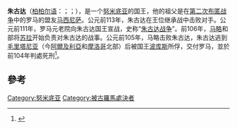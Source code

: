 {{Infobox_Monarch
| name           =朱古达
| title              =[[努米底亚|努米底亚]][[努米底亚国王列表|國王]]
| image          =Jugurtha captured.jpg
| caption        =在[[苏拉|苏拉]]面前的被锁住的朱古达
| reign            =前117年—前105年
| coronation     =
| predecessor    =[[阿德赫巴尔|阿德赫巴尔]]
| successor      =[[高达_(努米底亚)|高达]]
| heir           =  
| consort        =
| issue          =
| royal house    =
| royal anthem   =
| father         =
| mother         =
| date of birth  =约前160年
| place of birth =[[努米底亚|努米底亚]][[锡尔塔|锡尔塔]]
| date of death  =前104年
| place of death =[[罗马城|罗马城]]
| place of burial=
|}}
'''朱古达'''（[[柏柏尔语|柏柏尔语]]：{{lang|shi|'''ⵢⵓⴳⴻⵔⵜⵏ'''}}；{{lang-la|'''Jugurtha'''}}；{{bd||约前160年|前104年||catIdx=J}}），是一个[[努米底亚|努米底亚]]的国王，他的祖父是在[[第二次布匿战争|第二次布匿战争]]中的罗马的盟友[[马西尼萨|马西尼萨]]。公元前113年，朱古达在王位继承战中击败对手。公元前111年，罗马元老院向朱古达国王宣战，史称“[[朱古达战争|朱古达战争]]”。前106年，[[马略|马略]]和部将[[卢基乌斯·科尔内利乌斯·苏拉|苏拉]]开始负责对朱古达的战事。公元前105年，马略击败朱古达，朱古达逃到[[毛里塔尼亚|毛里塔尼亚]]（今[[阿爾及利亞|阿爾及利亞]]和[[摩洛哥|摩洛哥]]北部）后被国王[[波库斯|波库斯]]所俘，交付罗马，並於前104年判處死刑<ref>{{cite book |last1=MacKendrick |first1=Paul Lachlan |title=The North African Stones Speak |date=2000 |isbn=9780807849422|pages=330}}</ref>。

== 參考 ==
{{reflist}}

{{Authority control}}
[[Category:努米底亚|Category:努米底亚]]
[[Category:被古羅馬處決者|Category:被古羅馬處決者]]